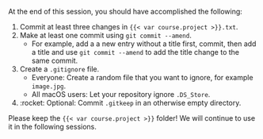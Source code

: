 At the end of this session, you should have accomplished the following:

1. Commit at least three changes in `{{< var course.project >}}.txt`.
1. Make at least one commit using `git commit --amend`.
    - For example, add a a new entry without a title first, commit, then add a title and use `git commit --amend` to add the title change to the same commit.
1. Create a `.gitignore` file.
    - Everyone: Create a random file that you want to ignore, for example `image.jpg`.
    - All macOS users: Let your repository ignore `.DS_Store`.
1. :rocket: Optional: Commit `.gitkeep` in an otherwise empty directory.

Please keep the `{{< var course.project >}}` folder!
We will continue to use it in the following sessions.